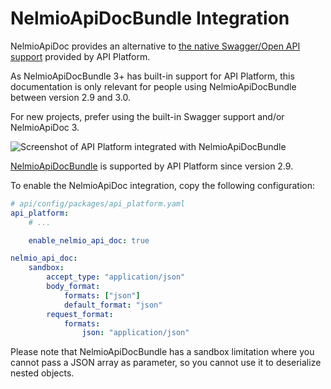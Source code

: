 # NelmioApiDocBundle Integration

NelmioApiDoc provides an alternative to [the native Swagger/Open API support](swagger.md) provided by API Platform.

As NelmioApiDocBundle 3+ has built-in support for API Platform, this documentation is only relevant for people using
NelmioApiDocBundle between version 2.9 and 3.0.

For new projects, prefer using the built-in Swagger support and/or NelmioApiDoc 3.

![Screenshot of API Platform integrated with NelmioApiDocBundle](images/NelmioApiDocBundle.png)

[NelmioApiDocBundle](https://github.com/nelmio/NelmioApiDocBundle) is supported by API Platform since version 2.9.

To enable the NelmioApiDoc integration, copy the following configuration:

```yaml
# api/config/packages/api_platform.yaml
api_platform:
    # ...

    enable_nelmio_api_doc: true

nelmio_api_doc:
    sandbox:
        accept_type: "application/json"
        body_format:
            formats: ["json"]
            default_format: "json"
        request_format:
            formats:
                json: "application/json"
```

Please note that NelmioApiDocBundle has a sandbox limitation where you cannot pass a JSON array as parameter, so you cannot
use it to deserialize nested objects.

